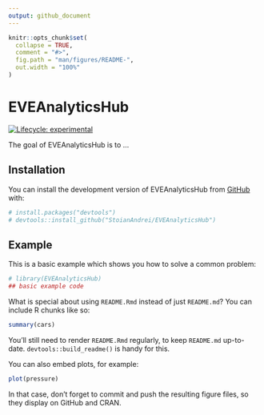```yaml
---
output: github_document
---
```


<!-- README.md is generated from README.Rmd. Please edit that file -->

```r
knitr::opts_chunk$set(
  collapse = TRUE,
  comment = "#>",
  fig.path = "man/figures/README-",
  out.width = "100%"
)
```

# EVEAnalyticsHub

<!-- badges: start -->
<!-- badges: start -->
  [![Lifecycle: experimental](https://img.shields.io/badge/lifecycle-experimental-orange.svg)](https://lifecycle.r-lib.org/articles/stages.html#experimental)
  <!-- badges: end -->
<!-- badges: end -->

The goal of EVEAnalyticsHub is to ...

## Installation

You can install the development version of EVEAnalyticsHub from [GitHub](https://github.com/) with:

``` r
# install.packages("devtools")
# devtools::install_github("StoianAndrei/EVEAnalyticsHub")
```

## Example

This is a basic example which shows you how to solve a common problem:

```r
# library(EVEAnalyticsHub)
## basic example code
```

What is special about using `README.Rmd` instead of just `README.md`? You can include R chunks like so:

```r
summary(cars)
```

You'll still need to render `README.Rmd` regularly, to keep `README.md` up-to-date. `devtools::build_readme()` is handy for this.

You can also embed plots, for example:

```r
plot(pressure)
```

In that case, don't forget to commit and push the resulting figure files, so they display on GitHub and CRAN.
